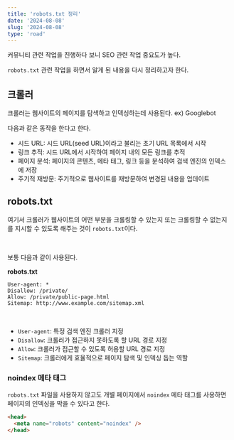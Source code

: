 ```yaml
---
title: 'robots.txt 정리'
date: '2024-08-08'
slug: '2024-08-08'
type: 'road'
---
```


커뮤니티 관련 작업을 진행하다 보니 SEO 관련 작업 중요도가 높다.

`robots.txt` 관련 작업을 하면서 알게 된 내용을 다시 정리하고자 한다.

## 크롤러

크롤러는 웹사이트의 페이지를 탐색하고 인덱싱하는데 사용된다. ex) Googlebot

다음과 같은 동작을 한다고 한다.

- 시드 URL: 시드 URL(seed URL)이라고 불리는 초기 URL 목록에서 시작
- 링크 추적: 시드 URL에서 시작하여 페이지 내의 모든 링크를 추적
- 페이지 분석: 페이지의 콘텐츠, 메타 태그, 링크 등을 분석하여 검색 엔진의 인덱스에 저장
- 주기적 재방문: 주기적으로 웹사이트를 재방문하여 변경된 내용을 업데이트

## robots.txt

여기서 크롤러가 웹사이트의 어떤 부분을 크롤링할 수 있는지 또는 크롤링할 수 없는지를 지시할 수 있도록 해주는 것이 `robots.txt`이다.

<br />

보통 다음과 같이 사용된다.

**robots.txt**

```plaintext
User-agent: *
Disallow: /private/
Allow: /private/public-page.html
Sitemap: http://www.example.com/sitemap.xml
```

<br />

- `User-agent`: 특정 검색 엔진 크롤러 지정
- `Disallow`: 크롤러가 접근하지 못하도록 할 URL 경로 지정
- `Allow`: 크롤러가 접근할 수 있도록 허용할 URL 경로 지정
- `Sitemap`: 크롤러에게 효율적으로 페이지 탐색 및 인덱싱 돕는 역할

### noindex 메타 태그

`robots.txt` 파일을 사용하지 않고도 개별 페이지에서 `noindex` 메타 태그를 사용하면 페이지의 인덱싱을 막을 수 있다고 한다.

```html
<head>
  <meta name="robots" content="noindex" />
</head>
```

